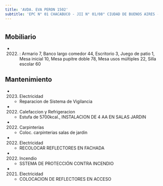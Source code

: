 ```yaml
---
title: 'AVDA. EVA PERON 1502'
subtitle: 'EPC N° 01 CHACABUCO - JII N° 01/08° CIUDAD DE BUENOS AIRES - CENS N° 30'
---
```


#


## Mobiliario

*  (2022) : Armario 7, Banco largo comedor 44, Escritorio 3, Juego de patio 1, Mesa inicial 10, Mesa pupitre doble 78, Mesa usos múltiples 22, Silla escolar 60 





## Mantenimiento

*  (2023) Electricidad 
    + Reparacion de Sistema de Vigilancia

*  (2022) Calefaccion y Refrigeracion 
    + Estufa de 5700kcal., INSTALACION DE 4 AA EN SALAS JARDIN

*  (2022) Carpinterías 
    + Coloc. carpinterias salas de jardin

*  (2022) Electricidad 
    + RECOLOCAR REFLECTORES EN FACHADA

*  (2022) Incendio 
    + SSTEMA DE PROTECCIÓN CONTRA INCENDIO

*  (2021) Electricidad 
    + COLOCACION DE REFLECTORES EN ACCESO



